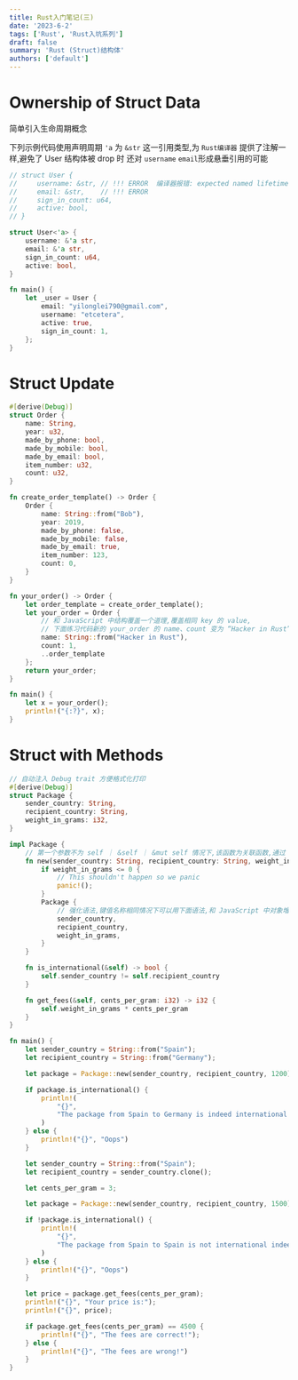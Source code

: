 ```yaml
---
title: Rust入门笔记(三)
date: '2023-6-2'
tags: ['Rust', 'Rust入坑系列']
draft: false
summary: 'Rust (Struct)结构体'
authors: ['default']
---
```



<TOCInline toc={props.toc} exclude="Overview" toHeading={2} />

# Ownership of Struct Data

简单引入生命周期概念

下列示例代码使用声明周期 `'a` 为 `&str` 这一引用类型,为 `Rust编译器` 提供了注解一样,避免了 User 结构体被 drop 时
还对 `username` `email`形成悬垂引用的可能

```rust
// struct User {
//     username: &str, // !!! ERROR  编译器报错: expected named lifetime parameter
//     email: &str,    // !!! ERROR
//     sign_in_count: u64,
//     active: bool,
// }

struct User<'a> {
    username: &'a str,
    email: &'a str,
    sign_in_count: u64,
    active: bool,
}

fn main() {
    let _user = User {
        email: "yilonglei790@gmail.com",
        username: "etcetera",
        active: true,
        sign_in_count: 1,
    };
}
```

# Struct Update

```rust
#[derive(Debug)]
struct Order {
    name: String,
    year: u32,
    made_by_phone: bool,
    made_by_mobile: bool,
    made_by_email: bool,
    item_number: u32,
    count: u32,
}

fn create_order_template() -> Order {
    Order {
        name: String::from("Bob"),
        year: 2019,
        made_by_phone: false,
        made_by_mobile: false,
        made_by_email: true,
        item_number: 123,
        count: 0,
    }
}

fn your_order() -> Order {
    let order_template = create_order_template();
    let your_order = Order {
        // 和 JavaScript 中结构覆盖一个道理,覆盖相同 key 的 value,
        // 下面练习代码新的 your_order 的 name、count 变为 “Hacker in Rust”, 1
        name: String::from("Hacker in Rust"),
        count: 1,
        ..order_template
    };
    return your_order;
}

fn main() {
    let x = your_order();
    println!("{:?}", x);
}
```

# Struct with Methods

```rust
// 自动注入 Debug trait 方便格式化打印
#[derive(Debug)]
struct Package {
    sender_country: String,
    recipient_country: String,
    weight_in_grams: i32,
}

impl Package {
    // 第一个参数不为 self ｜ &self ｜ &mut self 情况下,该函数为关联函数,通过 Struct::func()调用,非关联函数使用Struct.func()调用
    fn new(sender_country: String, recipient_country: String, weight_in_grams: i32) -> Package {
        if weight_in_grams <= 0 {
            // This shouldn't happen so we panic
            panic!();
        }
        Package {
            // 强化语法,键值名称相同情况下可以用下面语法,和 JavaScript 中对象增强语法一个意思
            sender_country,
            recipient_country,
            weight_in_grams,
        }
    }

    fn is_international(&self) -> bool {
        self.sender_country != self.recipient_country
    }

    fn get_fees(&self, cents_per_gram: i32) -> i32 {
        self.weight_in_grams * cents_per_gram
    }
}

fn main() {
    let sender_country = String::from("Spain");
    let recipient_country = String::from("Germany");

    let package = Package::new(sender_country, recipient_country, 1200);

    if package.is_international() {
        println!(
            "{}",
            "The package from Spain to Germany is indeed international!"
        )
    } else {
        println!("{}", "Oops")
    }

    let sender_country = String::from("Spain");
    let recipient_country = sender_country.clone();

    let cents_per_gram = 3;

    let package = Package::new(sender_country, recipient_country, 1500);

    if !package.is_international() {
        println!(
            "{}",
            "The package from Spain to Spain is not international indeed!"
        )
    } else {
        println!("{}", "Oops")
    }

    let price = package.get_fees(cents_per_gram);
    println!("{}", "Your price is:");
    println!("{}", price);

    if package.get_fees(cents_per_gram) == 4500 {
        println!("{}", "The fees are correct!");
    } else {
        println!("{}", "The fees are wrong!")
    }
}
```
